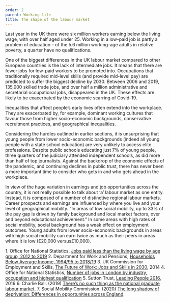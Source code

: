 ```yaml
---
order: 2
parent: Working life
title: The shape of the labour market
---
```



<div>
  Last year in the UK there were six million workers earning below the living
  wage, with over half aged under 25.<FootnoteLink text="1"/> Working in a low-paid job is partly a
  problem of education – of the 5.6 million working-age adults in relative
  poverty, a quarter have no qualifications.<FootnoteLink text="2"/>

  One of the biggest differences in the UK labour market compared to other
  European countries is the lack of intermediate jobs. It means that there are
  fewer jobs for low-paid workers to be promoted into. Occupations that
  traditionally required mid-level skills (and provide mid-level pay) are
  predicted to suffer the biggest decline by 2030.<FootnoteLink text="3"/>
  Between 2006 and 2019, 135,000 skilled trade jobs, and over half a million
  administrative and secretarial occupational jobs, disappeared in the
  UK.<FootnoteLink text="4"/> These effects are likely to be exacerbated by the
  economic scarring of Covid-19.
</div>

<ResearchImage imageName="shape-of-labour-market.jpg" />

<div>
  Inequalities that affect people’s early lives often extend into the workplace.
  They are exacerbated by, for example, dominant working cultures that favour
  those from higher socio-economic backgrounds, conservative recruitment
  practices, and geographical inequalities.


  Considering the hurdles outlined in earlier sections, it is unsurprising that
  young people from lower socio-economic backgrounds (indeed all young people
  with a state school education) are very unlikely to access elite professions.
  Despite public schools educating just 7% of young people, three quarters of
  the judiciary attended independent schools, as did more than half of top
  journalists.<FootnoteLink text="5"/> Against the backdrop of the economic
  effects of the pandemic, and continuing declines in public trust, there has
  never been a more important time to consider who gets in and who gets ahead in
  the workplace. 
</div>

In view of the huge variation in earnings and job opportunities across the
country, it is not really possible to talk about ‘a’ labour market as one
entity. Instead, it is composed of a number of distinctive regional labour
markets. Career prospects and earnings are influenced by where you live and your
level of geographical mobility.<FootnoteLink text="6"/> “In areas of low social
mobility, up to 33% of the pay gap is driven by family background and local
market factors, over and beyond educational achievement.” In some areas with
high rates of social mobility, social background has a weak effect on employment
outcomes. Young adults from lower socio-economic backgrounds in areas with high
social mobility can earn twice as much as their peers in areas where it is low
(£20,000 versus£10,000).<FootnoteLink text="7"/> 

<Footnotes>
	1. Office for National Statistics, <a href="https://www.ons.gov.uk/employmentandlabourmarket/peopleinwork/earningsandworkinghours/adhocs/004942jobspaidlessthanthelivingwagebyagegroup2012to2015">Jobs paid less than the living wage by age group, 2012 to 2019</a>
	2. Department for Work and Pensions, <a href="https://www.gov.uk/government/statistics/households-below-average-income-199495-to-201819">Households Below Average Income, 1994/95 to 2018/19</a>
	3. UK Commission for Employment and Skills, <a href="https://assets.publishing.service.gov.uk/government/uploads/system/uploads/attachment_data/file/303334/er84-the-future-of-work-evidence-report.pdf">The Future of Work: Jobs and Skills in 2030</a>, 2014
	4. Office for National Statistics, <a href="https://www.ons.gov.uk/employmentandlabourmarket/peopleinwork/employmentandemployeetypes/adhocs/005357numberofjobsinlondonbyindustryoccupationandhighestqualification2002to2010">Number of jobs in London by industry, occupation and highest qualification</a>
	5. Sutton Trust, <a href="https://www.suttontrust.com/our-research/leading-people-2016-education-background/">Leading People 2016</a>, 2016
	6. Charlie Ball. (2019) <a href="https://wonkhe.com/blogs/theres-no-such-thing-as-the-national-graduate-labour-market/">There’s no such thing as the national graduate labour market</a>.
	7. Social Mobility Commission. (2020) <a href="https://assets.publishing.service.gov.uk/government/uploads/system/uploads/attachment_data/file/917278/The_long_shadow_of_deprivation_-_differences_in_opportunities_across_England.pdf">The long shadow of deprivation: Differences in opportunities across England</a>.
</Footnotes>
